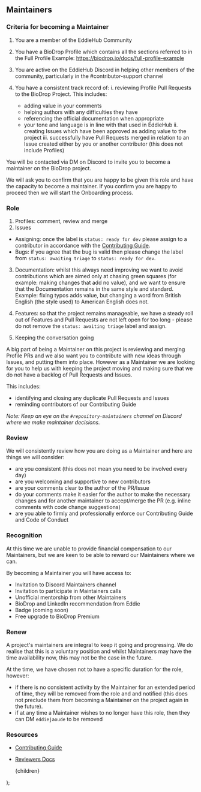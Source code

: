 
## Maintainers

### Criteria for becoming a Maintainer

1. You are a member of the EddieHub Community
2. You have a BioDrop Profile which contains all the sections referred to in the Full Profile Example: https://biodrop.io/docs/full-profile-example
3. You are active on the EddieHub Discord in helping other members of the community, particularly in the #contributor-support channel
4. You have a consistent track record of:
   i. reviewing Profile Pull Requests to the BioDrop Project. This includes:

   - adding value in your comments
   - helping authors with any difficulties they have
   - referencing the official documentation when appropriate
   - your tone and language is in line with that used in EddieHub
     ii. creating Issues which have been approved as adding value to the project
     iii. successfully have Pull Requests merged in relation to an Issue created either by you or another contributor (this does not include Profiles)

You will be contacted via DM on Discord to invite you to become a maintainer on the BioDrop project.

We will ask you to confirm that you are happy to be given this role and have the capacity to become a maintainer. If you confirm you are happy to proceed then we will start the Onboarding process.

### Role

1. Profiles: comment, review and merge
2. Issues

- Assigning: once the label is `status: ready for dev` please assign to a contributor in accordance with the [Contributing Guide](https://github.com/EddieHubCommunity/BioDrop/blob/main/CONTRIBUTING.md).
- Bugs: if you agree that the bug is valid then please change the label from `status: awaiting triage` to `status: ready for dev`.

3. Documentation: whilst this always need improving we want to avoid contributions which are aimed only at chasing green squares (for example: making changes that add no value), and we want to ensure that the Documentation remains in the same style and standard. Example: fixing typos adds value, but changing a word from British English (the style used) to American English does not.
4. Features: so that the project remains manageable, we have a steady roll out of Features and Pull Requests are not left open for too long - please do not remove the `status: awaiting triage` label and assign.

5. Keeping the conversation going

A big part of being a Maintainer on this project is reviewing and merging Profile PRs and we also want you to contribute with new ideas through Issues, and putting them into place. However as a Maintainer we are looking for you to help us with keeping the project moving and making sure that we do not have a backlog of Pull Requests and Issues.

This includes:

- identifying and closing any duplicate Pull Requests and Issues
- reminding contributors of our Contributing Guide

_Note: Keep an eye on the `⁠#repository-maintainers` channel on Discord where we make maintainer decisions._

### Review

We will consistently review how you are doing as a Maintainer and here are things we will consider:

- are you consistent (this does not mean you need to be involved every day)
- are you welcoming and supportive to new contributors
- are your comments clear to the author of the PR/Issue
- do your comments make it easier for the author to make the necessary changes and for another maintainer to accept/merge the PR (e.g. inline comments with code change suggestions)
- are you able to firmly and professionally enforce our Contributing Guide and Code of Conduct

### Recognition

At this time we are unable to provide financial compensation to our Maintainers, but we are keen to be able to reward our Maintainers where we can.

By becoming a Maintainer you will have access to:

- Invitation to Discord Maintainers channel
- Invitation to participate in Maintainers calls
- Unofficial mentorship from other Maintainers
- BioDrop and LinkedIn recommendation from Eddie
- Badge (coming soon)
- Free upgrade to BioDrop Premium

### Renew

A project's maintainers are integral to keep it going and progressing. We do realise that this is a voluntary position and whilst Maintainers may have the time availability now, this may not be the case in the future.

At the time, we have chosen not to have a specific duration for the role, however:

- if there is no consistent activity by the Maintainer for an extended period of time, they will be removed from the role and and notified (this does not preclude them from becoming a Maintainer on the project again in the future).
- if at any time a Maintainer wishes to no longer have this role, then they can DM `eddiejaoude` to be removed

### Resources

- [Contributing Guide](https://github.com/EddieHubCommunity/BioDrop/blob/main/CONTRIBUTING.md)
- [Reviewers Docs](/docs/contributing/reviewers)

  <DocsLayout title="BioDrop Maintainers" section="Extra" name="Maintainers">
    {children}
  </DocsLayout>
);
